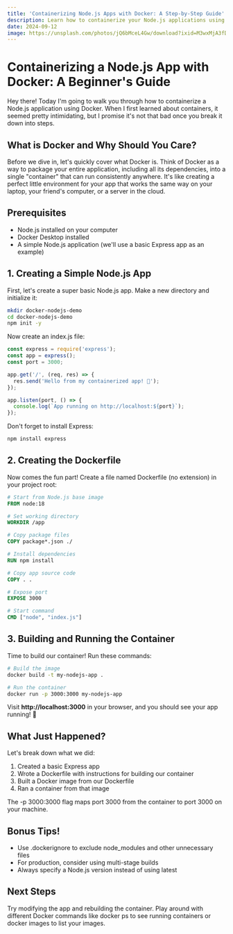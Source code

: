 ```yaml
---
title: 'Containerizing Node.js Apps with Docker: A Step-by-Step Guide'
description: Learn how to containerize your Node.js applications using Docker. Perfect for beginners looking to understand containers and deployments.
date: 2024-09-12
image: https://unsplash.com/photos/jQ6bMceL4Gw/download?ixid=M3wxMjA3fDB8MXxzZWFyY2h8Mnx8Y29udGFpbmVyJTIwc2hpcHxlbnwwfDB8fHwxNzMwNzUzMDMzfDA&w=1920&q=85
---
```

# Containerizing a Node.js App with Docker: A Beginner's Guide

Hey there! Today I'm going to walk you through how to containerize a Node.js application using Docker. When I first learned about containers, it seemed pretty intimidating, but I promise it's not that bad once you break it down into steps.

## What is Docker and Why Should You Care?

Before we dive in, let's quickly cover what Docker is. Think of Docker as a way to package your entire application, including all its dependencies, into a single "container" that can run consistently anywhere. It's like creating a perfect little environment for your app that works the same way on your laptop, your friend's computer, or a server in the cloud.

## Prerequisites

* Node.js installed on your computer
* Docker Desktop installed
* A simple Node.js application (we'll use a basic Express app as an example)

## 1. Creating a Simple Node.js App
First, let's create a super basic Node.js app. Make a new directory and initialize it:

```bash
mkdir docker-nodejs-demo
cd docker-nodejs-demo
npm init -y
```
Now create an index.js file:

```typescript
const express = require('express');
const app = express();
const port = 3000;

app.get('/', (req, res) => {
  res.send('Hello from my containerized app! 🐳');
});

app.listen(port, () => {
  console.log(`App running on http://localhost:${port}`);
});
```

Don't forget to install Express:

```bash
npm install express
```

## 2. Creating the Dockerfile

Now comes the fun part! Create a file named Dockerfile (no extension) in your project root:

```dockerfile
# Start from Node.js base image
FROM node:18

# Set working directory
WORKDIR /app

# Copy package files
COPY package*.json ./

# Install dependencies
RUN npm install

# Copy app source code
COPY . .

# Expose port
EXPOSE 3000

# Start command
CMD ["node", "index.js"]
```

## 3. Building and Running the Container

Time to build our container! Run these commands:

```bash
# Build the image
docker build -t my-nodejs-app .

# Run the container
docker run -p 3000:3000 my-nodejs-app
```

Visit **http://localhost:3000** in your browser, and you should see your app running! 🎉

## What Just Happened?

Let's break down what we did:

1. Created a basic Express app
2. Wrote a Dockerfile with instructions for building our container
3. Built a Docker image from our Dockerfile
4. Ran a container from that image

The -p 3000:3000 flag maps port 3000 from the container to port 3000 on your machine.

## Bonus Tips!

* Use .dockerignore to exclude node_modules and other unnecessary files
* For production, consider using multi-stage builds
* Always specify a Node.js version instead of using latest

## Next Steps

Try modifying the app and rebuilding the container. Play around with different Docker commands like docker ps to see running containers or docker images to list your images.
